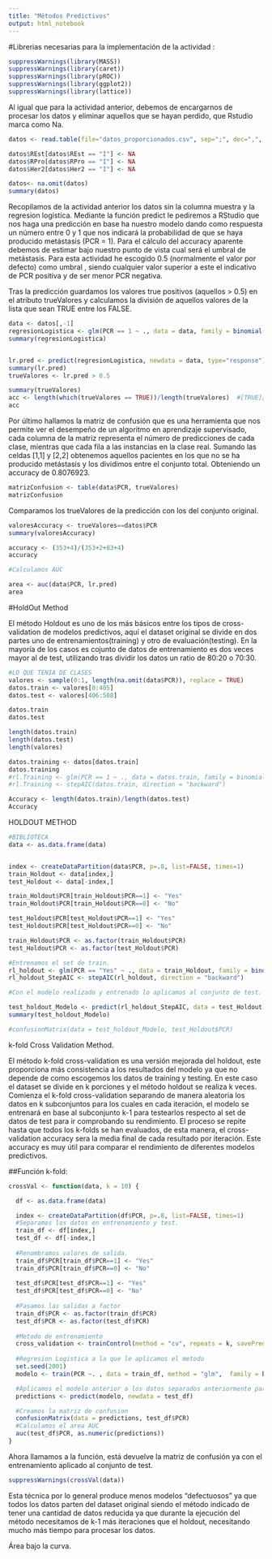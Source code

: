 ```yaml
---
title: "Métodos Predictivos"
output: html_notebook
---
```


#Librerias necesarias para la implementación de la actividad :

```r
suppressWarnings(library(MASS))
suppressWarnings(library(caret))
suppressWarnings(library(pROC))
suppressWarnings(library(ggplot2))
suppressWarnings(library(lattice))
```

Al igual que para la actividad anterior, debemos de encargarnos de procesar los datos y eliminar aquellos que se hayan perdido, que Rstudio marca como Na.

```r
datos <- read.table(file="datos_proporcionados.csv", sep=";", dec=",", header=T, stringsAsFactors = TRUE)

datos$REst[datos$REst == "I"] <- NA
datos$RPro[datos$RPro == "I"] <- NA
datos$Her2[datos$Her2 == "I"] <- NA

datos<- na.omit(datos) 
summary(datos)

```

Recopilamos de la actividad anterior los datos sin la columna muestra y la regresion logística. Mediante la función predict le pediremos a RStudio que nos haga una predicción en base ha nuestro modelo dando como respuesta un número entre 0 y 1 que nos indicará la probabilidad de que se haya producido metástasis (PCR = 1). Para el cálculo del accuracy aparente debemos de estimar bajo nuestro punto de vista cual será el umbral de metástasis. Para esta actividad he escogido 0.5 (normalmente el valor por defecto) como umbral , siendo cualquier valor superior a este el indicativo de PCR positiva y de ser menor PCR negativa.

Tras la predicción guardamos los valores true positivos (aquellos \> 0.5) en el atributo trueValores y calculamos la división de aquellos valores de la lista que sean TRUE entre los FALSE.

```r
data <- datos[,-1]
regresionLogistica <- glm(PCR == 1 ~ ., data = data, family = binomial("logit"))
summary(regresionLogistica)


lr.pred <- predict(regresionLogistica, newdata = data, type="response")
summary(lr.pred)
trueValores <- lr.pred > 0.5

summary(trueValores)
acc <- length(which(trueValores == TRUE))/length(trueValores)  #[TRUE]/[False] = 6/436
acc

```

Por último hallamos la matriz de confusión que es una herramienta que nos permite ver el desempeño de un algoritmo en aprendizaje supervisado, cada columna de la matriz representa el número de predicciones de cada clase, mientras que cada fila a las instancias en la clase real. Sumando las celdas [1,1] y [2,2] obtenemos aquellos pacientes en los que no se ha producido metástasis y los dividimos entre el conjunto total. Obteniendo un accuracy de 0.8076923.

```r
matrizConfusion <- table(data$PCR, trueValores)
matrizConfusion
```

Comparamos los trueValores de la predicción con los del conjunto original.
```r
valoresAccuracy <- trueValores==datos$PCR
summary(valoresAccuracy)

accuracy <- (353+4)/(353+2+83+4)
accuracy

#Calculamos AUC

area <- auc(data$PCR, lr.pred)
area
```

#HoldOut Method

El método Holdout es uno de los más básicos entre los tipos de cross-validation de modelos predictivos, aquí el dataset original se divide en dos partes uno de entrenamientos(training) y otro de evaluación(testing). En la mayoría de los casos es cojunto de datos de entrenamiento es dos veces mayor al de test, utilizando tras dividir los datos un ratio de 80:20 o 70:30.

```r
#LO QUE TENIA DE CLASES
valores <- sample(0:1, length(na.omit(data$PCR)), replace = TRUE)
datos.train <- valores[0:405]
datos.test <- valores[406:508]

datos.train
datos.test

length(datos.train)
length(datos.test)
length(valores)

datos.training <- datos[datos.train] 
datos.training
#rl.Training <- glm(PCR == 1 ~ ., data = datos.train, family = binomial("logit"))
#rl.Training <- stepAIC(datos.train, direction = "backward")

Accuracy <- length(datos.train)/length(datos.test)
Accuracy
```
HOLDOUT METHOD

```r
#BIBLIOTECA
data <- as.data.frame(data)


index <- createDataPartition(data$PCR, p=.8, list=FALSE, times=1)
train_Holdout <- data[index,]
test_Holdout <- data[-index,]

train_Holdout$PCR[train_Holdout$PCR==1] <- "Yes"
train_Holdout$PCR[train_Holdout$PCR==0] <- "No"

test_Holdout$PCR[test_Holdout$PCR==1] <- "Yes"
test_Holdout$PCR[test_Holdout$PCR==0] <- "No"

train_Holdout$PCR <- as.factor(train_Holdout$PCR)
test_Holdout$PCR <- as.factor(test_Holdout$PCR)

#Entrenamos el set de train.
rl_holdout <- glm(PCR == "Yes" ~ ., data = train_Holdout, family = binomial("logit"))
rl_holdout_StepAIC <- stepAIC(rl_holdout, direction = "backward")

#Con el modelo realizado y entrenado lo aplicamos al conjunto de test.

test_holdout_Modelo <- predict(rl_holdout_StepAIC, data = test_Holdout)
summary(test_holdout_Modelo)

#confusionMatrix(data = test_holdout_Modelo, test_Holdout$PCR)


```



k-fold Cross Validation Method.

El método k-fold cross-validation es una versión mejorada del holdout, este proporciona más consistencia a los resultados del modelo ya que no depende de como escogemos los datos de training y testing. En este caso el dataset se divide en k porciones y el método holdout se realiza k veces. Comienza el k-fold cross-validation separando de manera aleatoria los datos en k subconjuntos para los cuales en cada iteración, el modelo se entrenará en base al subconjunto k-1 para testearlos respecto al set de datos de test para ir comprobando su rendimiento. El proceso se repite hasta que todos los k-folds se han evaluados, de esta manera, el cross-validation accuracy sera la media final de cada resultado por iteración. Este accuracy es muy útil para comparar el rendimiento de diferentes modelos predictivos.


##Función k-fold:
```r
crossVal <- function(data, k = 10) {

  df <- as.data.frame(data)

  index <- createDataPartition(df$PCR, p=.8, list=FALSE, times=1)
  #Separamos los datos en entrenamiento y test.
  train_df <- df[index,]
  test_df <- df[-index,]
  
  #Renombramos valores de salida.
  train_df$PCR[train_df$PCR==1] <- "Yes"
  train_df$PCR[train_df$PCR==0] <- "No"
  
  test_df$PCR[test_df$PCR==1] <- "Yes"
  test_df$PCR[test_df$PCR==0] <- "No"
  
  #Pasamos las salidas a factor
  train_df$PCR <- as.factor(train_df$PCR)
  test_df$PCR <- as.factor(test_df$PCR)
  
  #Metodo de entrenamiento
  cross_validation <- trainControl(method = "cv", repeats = k, savePredictions = "all", classProbs = TRUE)
  
  #Regresion Logistica a la que le aplicamos el metodo
  set.seed(2001)
  modelo <- train(PCR ~. , data = train_df, method = "glm",  family = binomial, trControl = cross_validation)

  #Aplicamos el modelo anterior a los datos separados anteriormente para test. Predictions
  predictions <- predict(modelo, newdata = test_df)

  #Creamos la matriz de confusion
  confusionMatrix(data = predictions, test_df$PCR)
  #Calculamos el area AUC
  auc(test_df$PCR, as.numeric(predictions))
}

```

Ahora llamamos a la función, está devuelve la matriz de confusión ya con el entrenamiento aplicado al conjunto de test. 
```r
suppressWarnings(crossVal(data))
```

Esta técnica por lo general produce menos modelos "defectuosos" ya que todos los datos parten del dataset original siendo el método indicado de tener una cantidad de datos reducida ya que durante la ejecución del método necesitamos de k-1 más iteraciones que el holdout, necesitando mucho más tiempo para procesar los datos.

Área bajo la curva.

```r

```
